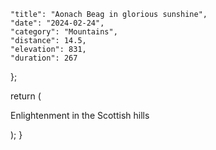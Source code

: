 
    "title": "Aonach Beag in glorious sunshine",
    "date": "2024-02-24",
    "category": "Mountains",
    "distance": 14.5,
    "elevation": 831,
    "duration": 267

};

  return (
    <div className='py-12'>
      <p>Enlightenment in the Scottish hills</p>
    </div>
  );
}
